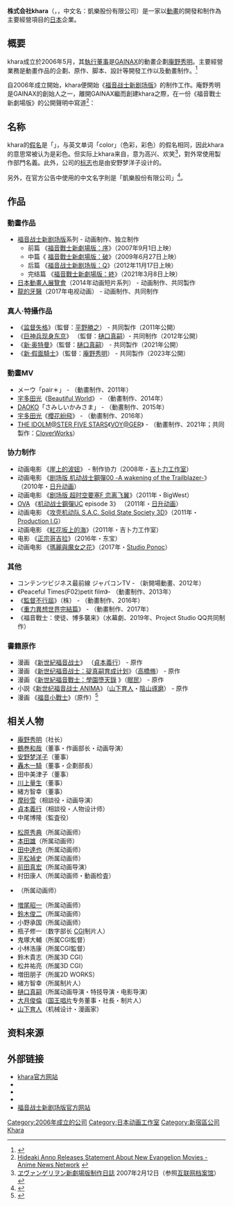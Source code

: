 {{noteTA
|G1=Anime
|G2=JP Show
}}
{{Infobox Company 
| company_name = 株式会社khara
| company_name_en =Khara, Inc.
| company_logo = [[File:Khara_logo.png|Khara logo]]
| company_type = 
| company_slogan = 
| market_information = 
| original_text =  {{lang|ja|株式会社 カラー}}
| other_text ={{lang|ja|スタジオカラー}}
| abbreviated_name = 
| foundation = 2006年5月
| location = [[东京都|东京都]][[新宿区|新宿区]]西新宿7-9-6寿大廈402 
| zip_code = 
| area_served = 
| telephone_no = 
| key_people = [[庵野秀明|庵野秀明]]（社长）
| industry = 日本媒体公司
| products = [[动画|动画]] [[漫画|漫画]]
| services = 影视作品的企划、[[原作|原作]]、[[脚本|脚本]]、设计等开发工作<br />动画作品的制作、摄制、发行、推广、出版等
| capital = 
| revenue = 
| operating_income = 
| profit = 
| market_value = 
| num_employees = 
| P/E ratio = 
| earnings per share = 
| Net asset value = 
| accounting_period = 
| parent = 
| major_shareholder = 
| divisions = 
| subsid = 
| sister =
| homepage = http://khara.co.jp/
| footnotes = 
| width = 
}}

'''株式会社khara'''（{{lang-ja|株式会社 カラー}}，{{lang-en|Khara, Inc.}}，中文名：凱樂股份有限公司）是一家以[[动画|動畫]]的開發和制作為主要經營項目的[[日本|日本]]企業。

== 概要 ==
khara成立於2006年5月，其[[執行董事|執行董事]]是[[GAINAX|GAINAX]]的動畫企劃[[庵野秀明|庵野秀明]]。主要經營業務是動畫作品的企劃、原作、脚本、設計等開發工作以及動畫制作。<ref>[http://www.khara.co.jp/info/ {{lang|ja|株式会社カラー：会社概要}}] {{Wayback|url=http://www.khara.co.jp/info/ |date=20170606100722 }} {{Wayback|url=http://www.khara.co.jp/info/ |date=20170606100722 }} {{ja}}</ref>

自2006年成立開始，khara便開始《[[福音战士新剧场版|福音战士新剧场版]]》的制作工作。庵野秀明是GAINAX的創始人之一，離開GAINAX繼而創建khara之際，在一份《福音戰士新劇場版》的公開聲明中寫道<ref>[http://www.animenewsnetwork.com/news/2007-02-20/hideaki-anno-releases-statement-about-new-evangelion-movies Hideaki Anno Releases Statement About New Evangelion Movies - Anime News Network<!-- Bot generated title -->] {{Wayback|url=http://www.animenewsnetwork.com/news/2007-02-20/hideaki-anno-releases-statement-about-new-evangelion-movies |date=20170627111040 }}{{en}}</ref>：

{{Cquote|身为影像制作者的我，以全新的心境构架出现代版的《福音战士》世界。我并没有为此去找老公司GAINAX帮忙，而是自己成立制作公司和工作室，找回初心重新出发。这是为了不受过去拘束，不因现况自满，让未来得以进步。很幸运的是，除了参加过旧作的工作人员之外，还有更多优秀的新面孔工作人员陆续加入。这也让我实际感受到我们正在制作超越旧作的作品。}}

== 名称 ==
khara的[[日語假名|假名]]是「{{lang|ja|カラー}}」，与英文单词「color」（色彩，彩色）的假名相同，因此khara的意思常被认为是彩色。但实际上khara来自{{lang-el|χαρα}}，意为高兴、欢笑<ref>[https://web.archive.org/web/20071011210259/http://eva.yahoo.co.jp/gekijou/01.html ヱヴァンゲリヲン新劇場版制作日誌] 2007年2月12日（参照[[互联网档案馆|互联网档案馆]]）{{ja}}</ref>，對外常使用製作部門名義{{nihongo|「khara工作室」|スタジオカラー}}。此外，公司的[[标志|标志]]也是由安野梦洋子设计的。

另外，在官方公告中使用的中文名字則是「凱樂股份有限公司」<ref>{{Cite web |url=https://www.khara.co.jp/2021/05/13/0513/ |title=『シン・エヴァンゲリオン劇場版』制作関係者に対する誹謗中傷・脅迫行為に関して |access-date=2021-12-02 |archive-date=2021-12-02 |archive-url=https://web.archive.org/web/20211202150253/https://www.khara.co.jp/2021/05/13/0513/ }}</ref>。

== 作品 ==
=== 動畫作品 ===
* [[福音战士新剧场版|福音战士新剧场版]]系列 - 动画制作、独立制作
**前篇 《[[福音戰士新劇場版：序|福音戰士新劇場版：序]]》（2007年9月1日上映）
**中篇《 [[福音戰士新劇場版：破|福音戰士新劇場版：破]]》（2009年6月27日上映）
**后篇 《[[福音战士新剧场版：Q|福音战士新剧场版：Q]]》（2012年11月17日上映）
**完结篇 《[[福音戰士新劇場版：終|福音戰士新劇場版：終]]》（2021年3月8日上映）
* [[日本動畫人展覽會|日本動畫人展覽會]]（2014年动画短片系列） - 动画制作、共同製作
* [[龍的牙醫|龍的牙醫]]（2017年电视动画） - 动画制作、共同制作

=== 真人·特攝作品 ===
* 《[[监督失格|监督失格]]》（監督：[[平野勝之|平野勝之]]） - 共同製作（2011年公開）
* 《[[巨神兵现身东京|巨神兵现身东京]]》 （監督：[[樋口真嗣|樋口真嗣]]）-  共同制作（2012年公開）
* 《[[新·奥特曼|新·奥特曼]]》（監督：[[樋口真嗣|樋口真嗣]]） -  共同製作（2021年公開）
* 《[[新·假面騎士|新·假面騎士]]》（監督：[[庵野秀明|庵野秀明]]） -  共同製作（2023年公開）

===動畫MV===
* メーウ「pair＊」 - （動畫制作、2011年）
* [[宇多田光|宇多田光]]《[[Beautiful_World/Kiss_&_Cry|Beautiful World]]》 - （動畫制作、2014年）
* [[DAOKO|DAOKO]]「さみしいかみさま」 - （動畫制作、2015年）
* [[宇多田光|宇多田光]]《[[櫻花紛飛|櫻花紛飛]]》  - （動畫制作、2016年）
* [[偶像大師|THE IDOLM@STER FIVE STARS]]《[[VOY@GER|VOY@GER]]》  - （動畫制作、2021年；共同製作：[[CloverWorks|CloverWorks]]）

=== 协力制作 ===
* 动画电影 《[[崖上的波妞|崖上的波妞]]》 - 制作协力（2008年・[[吉卜力工作室|吉卜力工作室]]）
* 动画电影 《[[剧场版_机动战士鋼彈00_-A_wakening_of_the_Trailblazer-|剧场版 机动战士鋼彈00 -A wakening of the Trailblazer-]]》 （2010年・[[日升动画|日升动画]]）
* 动画电影 《[[超时空要塞Frontier#劇場版|剧场版 超时空要塞F 恋离飞翼]]》（2011年・BigWest）
* [[OVA|OVA]] 《[[机动战士鋼彈UC|机动战士鋼彈UC]] episode 3》 {{lang|ja|ラプラスの亡霊}}（2011年・[[日升动画|日升动画]]）
* 动画电影 《[[攻壳机动队_S.A.C._Solid_State_Society|攻壳机动队 S.A.C. Solid State Society 3D]]》（2011年・[[Production_I.G|Production I.G]]）
* 动画电影 《[[紅花坂上的海|紅花坂上的海]]》（2011年・吉卜力工作室）
* 电影 《[[正宗哥吉拉|正宗哥吉拉]]》（2016年・东宝）
* 动画电影 《[[瑪麗與魔女之花|瑪麗與魔女之花]]》（2017年・[[Studio_Ponoc|Studio Ponoc]]）

=== 其他 ===
* コンテンツビジネス最前線 ジャパコンTV - （新開場動畫、2012年）
* 《Peaceful Times(F02)petit film》- （動畫制作、2013年）
* 《[[監督不行屆|監督不行屆]]》（株） - （動畫制作、2016年）
* 《[[重力異想世界完結篇|重力異想世界完結篇]]》 - （動畫制作、2017年）
* 《福音戰士：使徒、博多襲来》（水幕劇、2019年、Project Studio QQ共同制作）

=== 書籍原作 ===
* 漫画 《[[新世紀福音战士|新世紀福音战士]]》 （[[貞本義行|貞本義行]]） - 原作
* 漫画 《[[新世纪福音战士：碇真嗣育成计划_(漫画)|新世纪福音战士：碇真嗣育成计划]]》（[[高橋脩|高橋脩]]） - 原作
* 漫画 《[[新世紀福音戰士：學園墮天錄|新世紀福音戰士：學園墮天錄]] 》（[[眠民|眠民]]） - 原作
* 小説《[[新世纪福音战士_ANIMA|新世纪福音战士 ANIMA]]》（[[山下育人|山下育人]]・[[陰山琢磨|陰山琢磨]]） - 原作
* 漫画 《[[福音小戰士|福音小戰士]]》（原作）<ref>[http://www.bk1.jp/isbn/9784047151000 {{lang|ja|オンライン書店ビーケーワン：ぷちえ【ヴ】ぁ ふぁーすとの巻 ＥＶＡＮＧＥＬＩＯＮ＠ＳＣＨＯＯＬ 角川コミックス・エース ＫＣＡ２１０−１}}]{{ja}}</ref>

== 相关人物 ==
* [[庵野秀明|庵野秀明]]（社长）
* [[鶴巻和哉|鶴巻和哉]]（董事・作画部长・动画导演）
* [[安野梦洋子|安野梦洋子]]（董事）
* [[轟木一騎|轟木一騎]]（董事・企劃部長）
* 田中美津子（董事）
* [[川上量生|川上量生]]（董事）
* 緒方智幸（董事）
* [[摩砂雪|摩砂雪]]（相談役・动画导演）
* [[貞本義行|貞本義行]]（相談役・人物设计师）
* 中尾博隆（監査役）

* [[松原秀典|松原秀典]]（所属动画师）
* [[本田雄|本田雄]]（所属动画师）
* [[田中達也|田中達也]]（所属动画师）
* [[平松禎史|平松禎史]]（所属动画师）
*[[前田真宏_(动画导演)|前田真宏]]（所属动画导演）
* 村田康人（所属动画师・動画检査）
* {{Tsl|ja|井関修一}}（所属动画师）
* [[増尾昭一|増尾昭一]]（所属动画师）
* [[鈴木俊二|鈴木俊二]]（所属动画师）
* 小野承国（所属动画师）
* 瓶子修一（数字部长 [[电脑成像|CGI]]制片人）
* 鬼塚大輔（所属CGI監督）
* 小林浩康（所属CGI監督）
* 鈴木貴志（所属3D CGI）
* 松井祐亮（所属3D CGI）
* 増田朋子（所属2D WORKS）
* 緒方智幸（所属制片人） 
* [[樋口真嗣|樋口真嗣]]（{{Tsl|ja|Motor/lieZ}}所属动画导演・特技导演・电影导演）
* [[大月俊倫|大月俊倫]]（[[国王唱片|国王唱片]]专务董事・{{Tsl|ja|ガンジス_(映像企画会社)|GANSIS}}社長・制片人）
* [[山下育人|山下育人]]（机械设计・漫画家）

== 资料来源 ==
<references />

== 外部链接 ==
* [http://www.khara.co.jp/ khara官方网站]{{WebCite|url=https://www.webcitation.org/617k7R1aj?url=http://www.khara.co.jp/ |date=20110822083501 |dateformat=iso }}{{ja}}
* {{Twitter|khara_inc|株式会社カラー }}
* {{Instagram|khara_inc|株式会社カラー }}
* {{Cite web |url= http://h50146.www5.hp.com/products/workstations/personal_ws/case_studies/khara_eva.html |title= HP Workstation 導入事例紹介 株式会社カラー |publisher= HP Workstation |language= ja |accessdate= 2012-04-26 |archive-url= https://web.archive.org/web/20090301163400/http://h50146.www5.hp.com/products/workstations/personal_ws/case_studies/khara_eva.html |archive-date= 2009-03-01 |dead-url= yes }}
* [http://www.evangelion.co.jp/ 福音战士新剧场版官方网站]{{Wayback|url=http://www.evangelion.co.jp/ |date=20190118042534 }}{{ja}}

{{新世紀福音戰士系列}}
{{日本動畫協會成員}}
{{日本動畫工作室}}

[[Category:2006年成立的公司|Category:2006年成立的公司]]
[[Category:日本动画工作室|Category:日本动画工作室]]
[[Category:新宿區公司|Category:新宿區公司]]
[[Category:Khara|]]